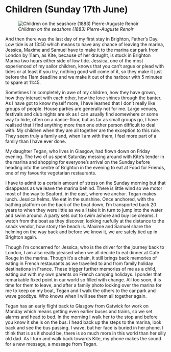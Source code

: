 
# Children (Sunday 17th June)

![*Children on the seashore (1883) Pierre-Auguste Renoir*](images/Children.jpg "Children")

And then there was the last day of my first stay in Brighton, Father’s Day. Low tide is at 13:50 which means to have any chance of leaving the marina, Jessica, Maxime and Samuel have to make it to the marina car park from London by 11am, as Kite, because of her draught, is stuck in Brighton Marina two hours either side of low tide. Jessica, one of the most experienced of my sailor children, knows that you can’t argue or plead with tides or at least if you try, nothing good will come of it, so they make it just before the 11am deadline and we make it out of the harbour with 5 minutes to spare at 11:45.

Sometimes I’m completely in awe of my children, how they have grown, how they interact with each other, how the love shines through the banter. As I have got to know myself more, I have learned that I don’t really like groups of people. House parties are generally not for me. Large venues, festivals and club nights are ok as I can usually find somewhere or some way to hide, often on a dance-floor, but as far as small groups go, I have realised that I find anything more than one other person difficult to deal with. My children when they are all together are the exception to this rule. They seem truly a family and, when I am with them, I feel more part of a family than I have ever done.

My daughter Tegan, who lives in Glasgow, had flown down on Friday evening. The two of us spent Saturday messing around with Kite’s tender in the marina and shopping for everyone’s arrival on the Sunday before heading into the centre of Brighton in the evening to eat at Food for Friends, one of my favourite vegetarian restaurants.

I have to admit to a certain amount of stress on the Sunday morning but that disappears as we leave the marina behind. There is little wind so we motor most of the way to Seaford, in the east, where we anchor. Tegan makes lunch. Jessica helms. We eat in the sunshine. Once anchored, with the bathing platform on the back of the boat down, I’m transported back 20 years to when they were little as we all take it in turn to jump into the water and swim around. A party sets out to swim ashore and buy ice creams. I watch from the boat as they discover, looking ruefully at the distance to the snack vendor, how stony the beach is. Maxime and Samuel share the helming on the way back and before we know it, we are safely tied up in Brighton again.

Though I’m concerned for Jessica, who is the driver for the journey back to London, I am also really pleased when we all decide to eat dinner at Cafe Rouge in the marina. Though it’s a chain, it still brings back memories of eating in French restaurants as we travelled to and from family holiday destinations in France. These trigger further memories of me as a child, eating out with my own parents on French camping holidays. I ponder that remarkable fixed point in our world so filled with change. All too soon, it is time for them to leave, and after a family photo looking over the marina for me to keep on my boat, Tegan and I walk the others to the car park and wave goodbye. Who knows when I will see them all together again.

Tegan has an early flight back to Glasgow from Gatwick for work on Monday which means getting even earlier buses and trains, so we set alarms and head to bed. In the morning I walk her to the stop and before you know it she is on the bus. I head back up the steps to the marina, look back and see the bus passing. I wave, but her face is buried in her phone. I think that is as it should be, there is so much more in this world than her silly old dad. As I turn and walk back towards Kite, my phone makes the sound for a new message, a message from Tegan.
